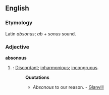 ==English==
===Etymology===
Latin ''absonus''; ''ab'' + ''sonus'' sound.

===Adjective===
'''absonous'''
#{{obsolete}}: [[Discordant]]; [[inharmonious]]; [[incongruous]]. 
#:'''Quotations'''
#:*''Absonous'' to our reason. - [[Glanvill]]